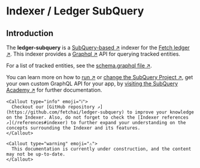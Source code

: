 
# Indexer / Ledger SubQuery

##  Introduction

The **ledger-subquery** is a [SubQuery-based ↗️](https://www.subquery.network/) indexer for the [Fetch ledger ↗️](/concepts/fetch-network/ledger/intro). This indexer provides a [Graphql ↗️](https://www.subquery.network/) API for querying tracked entities.

For a list of tracked entities, see the [schema.graphql file ↗️](https://github.com/fetchai/ledger-subquery/blob/main/schema.graphql).

You can learn more on how to [run ↗️](https://academy.subquery.network/run_publish/run.html) or [change the SubQuery Project ↗️](https://academy.subquery.network/quickstart/quickstart_chains/cosmos.html), get your own custom GraphQL API for your app, by [visiting the SubQuery Academy ↗️](https://academy.subquery.network/) for further documentation.

    <Callout type="info" emoji="ℹ️">
      Checkout our [GitHub repository ↗️](https://github.com/fetchai/ledger-subquery) to improve your knowledge on the Indexer. Also, do not forget to check the [Indexer references ↗️](/references#indexer) to further expand your understanding on the concepts surrounding the Indexer and its features.
    </Callout>

    <Callout type="warning" emoji="⚠️">
      This documentation is currently under construction, and the content may not be up-to-date.
    </Callout>
